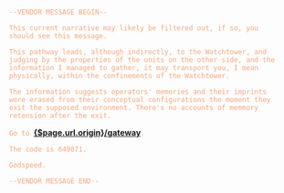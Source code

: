 <script>
</script>

`--VENDOR MESSAGE BEGIN--`

`This current narrative may likely be filtered out, if so,
you should see this message.`

`This pathway leads, although indirectly, to the Watchtower,
and judging by the properties of the units on the other side,
and the information I managed to gather, it may transport you,
I mean physically, within the confinements of the Watchtower.`

`The information suggests operators' memories and
their imprints were erased from their conceptual configurations
the moment they exit the supposed environment.
There's no accounts of memmory retension after the exit.`

`Go to `<a href="{$page.url.origin}/gateway">**{$page.url.origin}/gateway**</a>`.`

`The code is 649871.`

`Godspeed.`

`--VENDOR MESSAGE END--`

<style>
p {
    padding: 0em 1.2em;
    color: hsla(20, 88%, 70%, 0.9);
}

</style>

